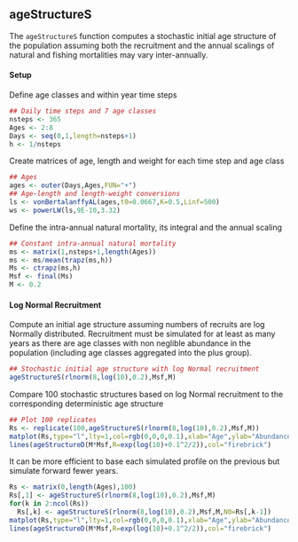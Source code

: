 ## ageStructureS

The `ageStructureS` function computes a stochastic initial age
structure of the population assuming both the recruitment and the
annual scalings of natural and fishing mortalities may vary
inter-annually.

#### Setup

Define age classes and within year time steps
```r
## Daily time steps and 7 age classes
nsteps <- 365
Ages <- 2:8
Days <- seq(0,1,length=nsteps+1)
h <- 1/nsteps
```

Create matrices of age, length and weight for each time step and age class
```r
## Ages
ages <- outer(Days,Ages,FUN="+")
## Age-length and length-weight conversions
ls <- vonBertalanffyAL(ages,t0=0.0667,K=0.5,Linf=500)
ws <- powerLW(ls,9E-10,3.32)
```

Define the intra-annual natural mortality, its integral and the annual scaling
```r
## Constant intra-annual natural mortality
ms <- matrix(1,nsteps+1,length(Ages))
ms <- ms/mean(trapz(ms,h))
Ms <- ctrapz(ms,h)
Msf <- final(Ms)
M <- 0.2
```

#### Log Normal Recruitment

Compute an initial age structure assuming numbers of recruits are log
Normally distributed.  Recruitment must be simulated for at least as
many years as there are age classes with non neglible abundance in the
population (including age classes aggregated into the plus group).
```r
## Stochastic initial age structure with log Normal recruitment
ageStructureS(rlnorm(8,log(10),0.2),Msf,M)
```

Compare 100 stochastic structures based on log Normal recruitment to
the corresponding deterministic age structure
```r
## Plot 100 replicates
Rs <- replicate(100,ageStructureS(rlnorm(8,log(10),0.2),Msf,M))
matplot(Rs,type="l",lty=1,col=rgb(0,0,0,0.1),xlab="Age",ylab="Abundance")
lines(ageStructureD(M*Msf,R=exp(log(10)+0.1^2/2)),col="firebrick")
```

It can be more efficient to base each simulated profile on the
previous but simulate forward fewer years. 
```r
Rs <- matrix(0,length(Ages),100)
Rs[,1] <- ageStructureS(rlnorm(8,log(10),0.2),Msf,M)
for(k in 2:ncol(Rs))
  Rs[,k] <- ageStructureS(rlnorm(8,log(10),0.2),Msf,M,N0=Rs[,k-1])
matplot(Rs,type="l",lty=1,col=rgb(0,0,0,0.1),xlab="Age",ylab="Abundance")
lines(ageStructureD(M*Msf,R=exp(log(10)+0.1^2/2)),col="firebrick")
```
